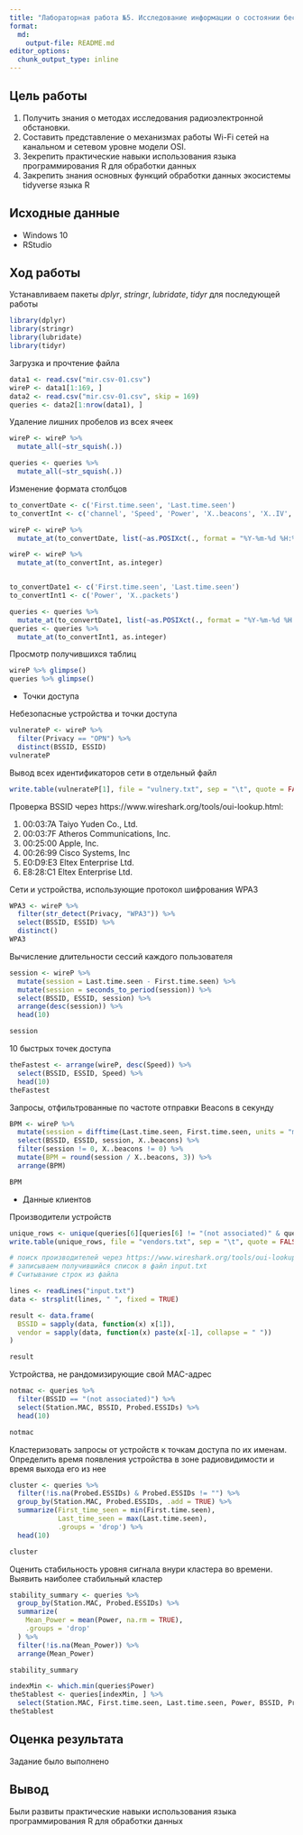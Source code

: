 ```yaml
---
title: "Лабораторная работа №5. Исследование информации о состоянии беспроводных сетей"
format:
  md:
    output-file: README.md
editor_options:
  chunk_output_type: inline
---
```


## Цель работы

1.  Получить знания о методах исследования радиоэлектронной обстановки.
2.  Составить представление о механизмах работы Wi-Fi сетей на канальном и сетевом уровне модели OSI.
3.  Зекрепить практические навыки использования языка программирования R для обработки данных
4.  Закрепить знания основных функций обработки данных экосистемы tidyverse языка R

## Исходные данные

-   Windows 10
-   RStudio

## Ход работы

Устанавливаем пакеты *dplyr*, *stringr*, *lubridate*, *tidyr* для последующей работы

```r
library(dplyr)
library(stringr)
library(lubridate)
library(tidyr)
```

Загрузка и прочтение файла

```r
data1 <- read.csv("mir.csv-01.csv")
wireP <- data1[1:169, ]
data2 <- read.csv("mir.csv-01.csv", skip = 169)
queries <- data2[1:nrow(data1), ]
```

Удаление лишних пробелов из всех ячеек

```r
wireP <- wireP %>%
  mutate_all(~str_squish(.))

queries <- queries %>%
  mutate_all(~str_squish(.))
```

Изменение формата столбцов

```r
to_convertDate <- c('First.time.seen', 'Last.time.seen')
to_convertInt <- c('channel', 'Speed', 'Power', 'X..beacons', 'X..IV', 'ID.length')

wireP <- wireP %>%
  mutate_at(to_convertDate, list(~as.POSIXct(., format = "%Y-%m-%d %H:%M:%S")))

wireP <- wireP %>%
  mutate_at(to_convertInt, as.integer)


to_convertDate1 <- c('First.time.seen', 'Last.time.seen')
to_convertInt1 <- c('Power', 'X..packets')

queries <- queries %>%
  mutate_at(to_convertDate1, list(~as.POSIXct(., format = "%Y-%m-%d %H:%M:%S")))
queries <- queries %>%
  mutate_at(to_convertInt1, as.integer)
```

Просмотр получившихся таблиц

```r
wireP %>% glimpse()
queries %>% glimpse()
```

-   Точки доступа

Небезопасные устройства и точки доступа

```r
vulnerateP <- wireP %>%
  filter(Privacy == "OPN") %>%
  distinct(BSSID, ESSID)
vulnerateP
```

Вывод всех идентификаторов сети в отдельный файл

```r
write.table(vulnerateP[1], file = "vulnery.txt", sep = "\t", quote = FALSE, row.names = FALSE)
```

Проверка BSSID через https://www.wireshark.org/tools/oui-lookup.html:

1.  00:03:7A Taiyo Yuden Co., Ltd.
2.  00:03:7F Atheros Communications, Inc.
3.  00:25:00 Apple, Inc.
4.  00:26:99 Cisco Systems, Inc
5.  E0:D9:E3 Eltex Enterprise Ltd.
6.  E8:28:C1 Eltex Enterprise Ltd.

Сети и устройства, использующие протокол шифрования WPA3

```r
WPA3 <- wireP %>%
  filter(str_detect(Privacy, "WPA3")) %>%
  select(BSSID, ESSID) %>%
  distinct()
WPA3
```

Вычисление длительности сессий каждого пользователя

```r
session <- wireP %>%
  mutate(session = Last.time.seen - First.time.seen) %>%
  mutate(session = seconds_to_period(session)) %>%
  select(BSSID, ESSID, session) %>%
  arrange(desc(session)) %>%
  head(10)

session

```

10 быстрых точек доступа

```r
theFastest <- arrange(wireP, desc(Speed)) %>%
  select(BSSID, ESSID, Speed) %>%
  head(10)
theFastest
```

Запросы, отфильтрованные по частоте отправки Beacons в секунду

```r
BPM <- wireP %>%
  mutate(session = difftime(Last.time.seen, First.time.seen, units = "mins")) %>%
  select(BSSID, ESSID, session, X..beacons) %>%
  filter(session != 0, X..beacons != 0) %>%
  mutate(BPM = round(session / X..beacons, 3)) %>%
  arrange(BPM)

BPM
```

-   Данные клиентов

Производители устройств
```r
unique_rows <- unique(queries[6][queries[6] != "(not associated)" & queries[6] != "", ])
write.table(unique_rows, file = "vendors.txt", sep = "\t", quote = FALSE, row.names = FALSE)

# поиск производителей через https://www.wireshark.org/tools/oui-lookup.html
# записываем получившийся список в файл input.txt
# Считывание строк из файла

lines <- readLines("input.txt")
data <- strsplit(lines, " ", fixed = TRUE)

result <- data.frame(
  BSSID = sapply(data, function(x) x[1]),
  vendor = sapply(data, function(x) paste(x[-1], collapse = " "))
)

result
```

Устройства, не рандомизирующие свой MAC-адрес
```r
notmac <- queries %>%
  filter(BSSID == "(not associated)") %>%
  select(Station.MAC, BSSID, Probed.ESSIDs) %>%
  head(10)

notmac
```

Кластеризовать запросы от устройств к точкам доступа по их именам. Определить время появления устройства в зоне радиовидимости и время выхода его из нее
```r
cluster <- queries %>%
  filter(!is.na(Probed.ESSIDs) & Probed.ESSIDs != "") %>%
  group_by(Station.MAC, Probed.ESSIDs, .add = TRUE) %>%
  summarize(First_time_seen = min(First.time.seen),
            Last_time_seen = max(Last.time.seen),
            .groups = 'drop') %>%
  head(10)

cluster
```


Оценить стабильность уровня сигнала внури кластера во времени. Выявить наиболее стабильный кластер
```r
stability_summary <- queries %>%
  group_by(Station.MAC, Probed.ESSIDs) %>%
  summarize(
    Mean_Power = mean(Power, na.rm = TRUE),
    .groups = 'drop'
  ) %>%
  filter(!is.na(Mean_Power)) %>%
  arrange(Mean_Power)

stability_summary

indexMin <- which.min(queries$Power)
theStablest <- queries[indexMin, ] %>%
  select(Station.MAC, First.time.seen, Last.time.seen, Power, BSSID, Probed.ESSIDs)
theStablest
```

## Оценка результата

Задание было выполнено

## Вывод

Были развиты практические навыки использования языка программирования R для обработки данных
